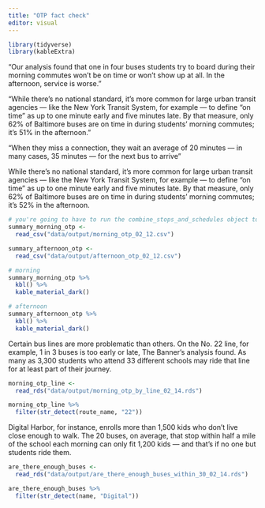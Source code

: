 ```yaml
---
title: "OTP fact check"
editor: visual
---
```


```r
library(tidyverse)
library(kableExtra)
```

"Our analysis found that one in four buses students try to board during their morning commutes won’t be on time or won’t show up at all. In the afternoon, service is worse."

"While there’s no national standard, it’s more common for large urban transit agencies — like the New York Transit System, for example — to define “on time” as up to one minute early and five minutes late. By that measure, only 62% of Baltimore buses are on time in during students’ morning commutes; it’s 51% in the afternoon."

"When they miss a connection, they wait an average of 20 minutes — in many cases, 35 minutes — for the next bus to arrive"

While there’s no national standard, it’s more common for large urban transit agencies — like the New York Transit System, for example — to define “on time” as up to one minute early and five minutes late. By that measure, only 62% of Baltimore buses are on time in during students’ morning commutes; it’s 52% in the afternoon.

```r
# you're going to have to run the combine_stops_and_schedules object to create this object
summary_morning_otp <- 
  read_csv("data/output/morning_otp_02_12.csv")

summary_afternoon_otp <-
  read_csv("data/output/afternoon_otp_02_12.csv")

# morning 
summary_morning_otp %>% 
  kbl() %>% 
  kable_material_dark()

# afternoon
summary_afternoon_otp %>% 
  kbl() %>% 
  kable_material_dark()
```

Certain bus lines are more problematic than others. On the No. 22 line, for example, 1 in 3 buses is too early or late, The Banner’s analysis found. As many as 3,300 students who attend 33 different schools may ride that line for at least part of their journey.

```r
morning_otp_line <- 
  read_rds("data/output/morning_otp_by_line_02_14.rds")

morning_otp_line %>% 
  filter(str_detect(route_name, "22"))
```

Digital Harbor, for instance, enrolls more than 1,500 kids who don’t live close enough to walk. The 20 buses, on average, that stop within half a mile of the school each morning can only fit 1,200 kids — and that’s if no one but students ride them.

```r

are_there_enough_buses <- 
  read_rds("data/output/are_there_enough_buses_within_30_02_14.rds")

are_there_enough_buses %>% 
  filter(str_detect(name, "Digital"))

```
